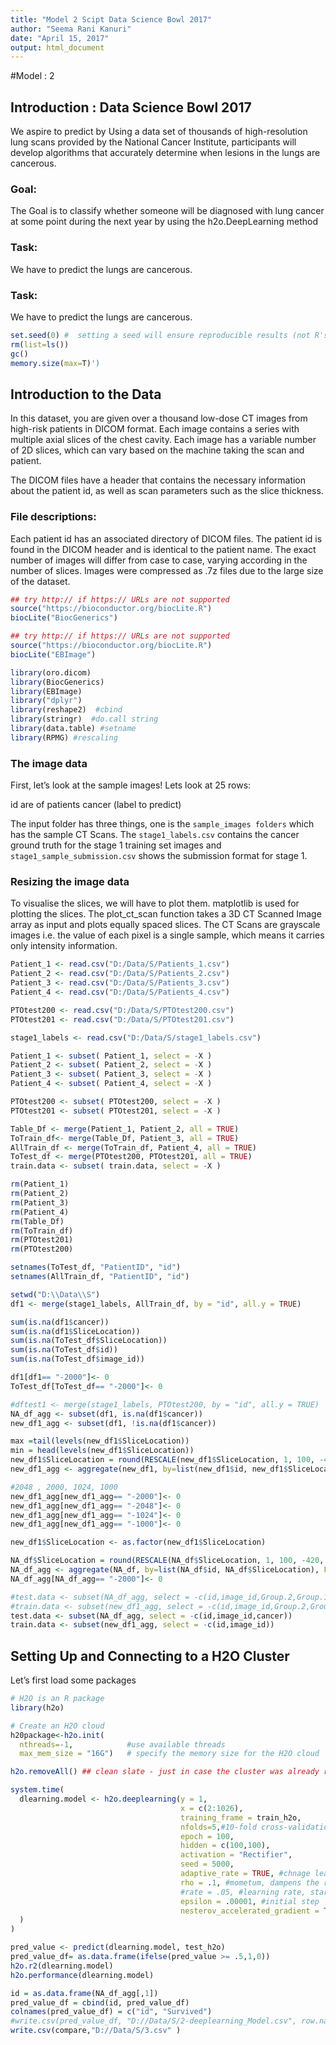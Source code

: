 ---
title: "Model 2 Scipt Data Science Bowl 2017"
author: "Seema Rani Kanuri"
date: "April 15, 2017"
output: html_document
---

#Model : 2

## Introduction : Data Science Bowl 2017
We aspire to predict by Using a data set of thousands of high-resolution lung scans provided by the National Cancer Institute, participants will develop algorithms that accurately determine when lesions in the lungs are cancerous.

### Goal:
The Goal is to classify whether someone will be diagnosed with lung cancer at some point during the next year by using the  h2o.DeepLearning method

### Task:
We have to predict the lungs are cancerous.

### Task:
We have to predict the lungs are cancerous.

```{r setup, warning=F, results='hide'}
set.seed(0) #  setting a seed will ensure reproducible results (not R's seed)
rm(list=ls())
gc()
memory.size(max=T)')
```

## Introduction to the Data
In this dataset, you are given over a thousand low-dose CT images from high-risk patients in DICOM format. Each image contains a series with multiple axial slices of the chest cavity. Each image has a variable number of 2D slices, which can vary based on the machine taking the scan and patient.

The DICOM files have a header that contains the necessary information about the patient id, as well as scan parameters such as the slice thickness.

### File descriptions:
Each patient id has an associated directory of DICOM files. The patient id is found in the DICOM header and is identical to the patient name. The exact number of images will differ from case to case, varying according in the number of slices. Images were compressed as .7z files due to the large size of the dataset.

```{r h2o-cluster, warning=F, echo=FALSE}

## try http:// if https:// URLs are not supported
source("https://bioconductor.org/biocLite.R")
biocLite("BiocGenerics")

## try http:// if https:// URLs are not supported
source("https://bioconductor.org/biocLite.R")
biocLite("EBImage")

library(oro.dicom) 
library(BiocGenerics) 
library(EBImage)
library("dplyr")
library(reshape2)  #cbind
library(stringr)  #do.call string
library(data.table) #setname
library(RPMG) #rescaling
```

###  The image data
First, let's look at the sample images!
Lets look at 25 rows:

id are of patients
cancer (label to predict)

The input folder has three things, one is the `sample_images folders` which has the sample CT Scans. The `stage1_labels.csv` contains the cancer ground truth for the stage 1 training set images and `stage1_sample_submission.csv` shows the submission format for stage 1.


###  Resizing the image data

To visualise the slices, we will have to plot them. matplotlib is used for plotting the slices. The plot_ct_scan function takes a 3D CT Scanned Image array as input and plots equally spaced slices. The CT Scans are grayscale images i.e. the value of each pixel is a single sample, which means it carries only intensity information.

```{r}

Patient_1 <- read.csv("D:/Data/S/Patients_1.csv")
Patient_2 <- read.csv("D:/Data/S/Patients_2.csv")
Patient_3 <- read.csv("D:/Data/S/Patients_3.csv")
Patient_4 <- read.csv("D:/Data/S/Patients_4.csv")

PTOtest200 <- read.csv("D:/Data/S/PTOtest200.csv")
PTOtest201 <- read.csv("D:/Data/S/PTOtest201.csv")

stage1_labels <- read.csv("D:/Data/S/stage1_labels.csv")

```



```{r}
Patient_1 <- subset( Patient_1, select = -X )
Patient_2 <- subset( Patient_2, select = -X )
Patient_3 <- subset( Patient_3, select = -X )
Patient_4 <- subset( Patient_4, select = -X )

PTOtest200 <- subset( PTOtest200, select = -X )
PTOtest201 <- subset( PTOtest201, select = -X )

Table_Df <- merge(Patient_1, Patient_2, all = TRUE)
ToTrain_df<- merge(Table_Df, Patient_3, all = TRUE)
AllTrain_df <- merge(ToTrain_df, Patient_4, all = TRUE)
ToTest_df <- merge(PTOtest200, PTOtest201, all = TRUE)
train.data <- subset( train.data, select = -X )

rm(Patient_1)
rm(Patient_2)
rm(Patient_3)
rm(Patient_4)
rm(Table_Df)
rm(ToTrain_df)
rm(PTOtest201)
rm(PTOtest200)

```



```{r}
setnames(ToTest_df, "PatientID", "id")
setnames(AllTrain_df, "PatientID", "id")

setwd("D:\\Data\\S")
df1 <- merge(stage1_labels, AllTrain_df, by = "id", all.y = TRUE)

sum(is.na(df1$cancer))
sum(is.na(df1$SliceLocation))
sum(is.na(ToTest_df$SliceLocation))
sum(is.na(ToTest_df$id))
sum(is.na(ToTest_df$image_id))

df1[df1== "-2000"]<- 0
ToTest_df[ToTest_df== "-2000"]<- 0

```


```{r}
#dftest1 <- merge(stage1_labels, PTOtest200, by = "id", all.y = TRUE)
NA_df_agg <- subset(df1, is.na(df1$cancer))
new_df1_agg <- subset(df1, !is.na(df1$cancer))

max =tail(levels(new_df1$SliceLocation))
min = head(levels(new_df1$SliceLocation))
new_df1$SliceLocation = round(RESCALE(new_df1$SliceLocation, 1, 100, -420, 877.3))
new_df1_agg <- aggregate(new_df1, by=list(new_df1$id, new_df1$SliceLocation), FUN=mean, na.rm=TRUE)

#2048 , 2000, 1024, 1000
new_df1_agg[new_df1_agg== "-2000"]<- 0
new_df1_agg[new_df1_agg== "-2048"]<- 0
new_df1_agg[new_df1_agg== "-1024"]<- 0
new_df1_agg[new_df1_agg== "-1000"]<- 0

new_df1$SliceLocation <- as.factor(new_df1$SliceLocation)

NA_df$SliceLocation = round(RESCALE(NA_df$SliceLocation, 1, 100, -420, 877.3))
NA_df_agg <- aggregate(NA_df, by=list(NA_df$id, NA_df$SliceLocation), FUN=mean, na.rm=TRUE)
NA_df_agg[NA_df_agg== "-2000"]<- 0
```


```{r}
#test.data <- subset(NA_df_agg, select = -c(id,image_id,Group.2,Group.1, cancer))
#train.data <- subset(new_df1_agg, select = -c(id,image_id,Group.2,Group.1))
test.data <- subset(NA_df_agg, select = -c(id,image_id,cancer))
train.data <- subset(new_df1_agg, select = -c(id,image_id))
```


## Setting Up and Connecting to a H2O Cluster

Let’s first load some packages

```{r}
# H2O is an R package
library(h2o)

# Create an H2O cloud 
h20package<-h2o.init(
  nthreads=-1,            #use available threads
  max_mem_size = "16G")   # specify the memory size for the H2O cloud

h2o.removeAll() ## clean slate - just in case the cluster was already running

```


```{r}

system.time(
  dlearning.model <- h2o.deeplearning(y = 1,
                                      x = c(2:1026),
                                      training_frame = train_h2o,
                                      nfolds=5,#10-fold cross-validation, 5-10 normally suffice
                                      epoch = 100,
                                      hidden = c(100,100),
                                      activation = "Rectifier",
                                      seed = 5000,
                                      adaptive_rate = TRUE, #chnage learning adaptively
                                      rho = .1, #mometum, dampens the rate changes
                                      #rate = .05, #learning rate, starting learning rate(higher=faster)
                                      epsilon = .00001, #initial step
                                      nesterov_accelerated_gradient = TRUE
  )
)
```

```{r}


pred_value <- predict(dlearning.model, test_h2o)
pred_value_df= as.data.frame(ifelse(pred_value >= .5,1,0))
h2o.r2(dlearning.model)
h2o.performance(dlearning.model)
```


```{r}

id = as.data.frame(NA_df_agg[,1])
pred_value_df = cbind(id, pred_value_df)
colnames(pred_value_df) = c("id", "Survived")
#write.csv(pred_value_df, "D://Data/S/2-deeplearning_Model.csv", row.names=F)
write.csv(compare,"D://Data/S/3.csv" )
```



